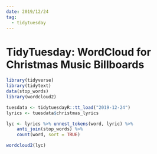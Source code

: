 ```yaml
---
date: 2019/12/24
tag:
  - tidytuesday
---
```


# TidyTuesday: WordCloud for Christmas Music Billboards
```r
library(tidyverse)
library(tidytext)
data(stop_words)
library(wordcloud2)

tuesdata <- tidytuesdayR::tt_load("2019-12-24")
lyrics <- tuesdata$christmas_lyrics
```
```r
lyc <- lyrics %>% unnest_tokens(word, lyric) %>%
    anti_join(stop_words) %>%
    count(word, sort = TRUE)

wordcloud2(lyc)
```
<iframeComp ihtml="/widgets/Christmas_song_wordcloud.html"></iframeComp>
